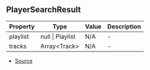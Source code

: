 ## PlayerSearchResult


| Property | Type | Value | Description |
| ----------- | ----------- | ----------- | ----------- |
| playlist | null \| Playlist | N/A | - |
| tracks | Array\<Track> | N/A | - |


- [Source](https://github.com/Androz2091/discord-player/blob/28ec2ed/packages/discord-player/src/types/types.ts#L10)
